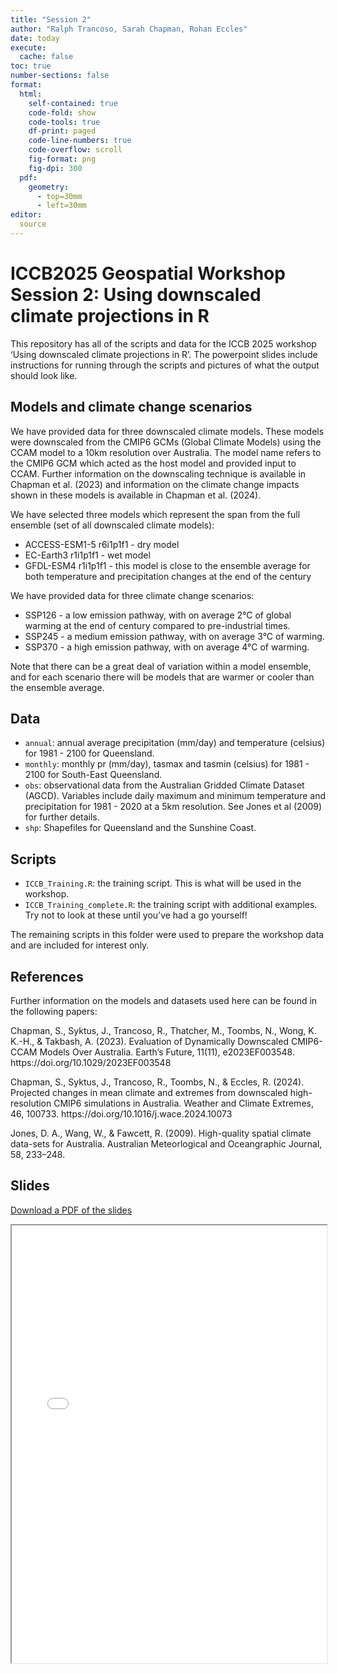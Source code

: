```yaml
---
title: "Session 2"
author: "Ralph Trancoso, Sarah Chapman, Rohan Eccles"
date: today
execute:
  cache: false
toc: true
number-sections: false
format:
  html:
    self-contained: true
    code-fold: show
    code-tools: true
    df-print: paged
    code-line-numbers: true
    code-overflow: scroll
    fig-format: png
    fig-dpi: 300
  pdf:
    geometry:
      - top=30mm
      - left=30mm
editor:
  source
---
```


# ICCB2025 Geospatial Workshop Session 2: Using downscaled climate projections in R

This repository has all of the scripts and data for the ICCB 2025 workshop 'Using downscaled climate projections in R'. The powerpoint slides include instructions for running through the scripts and pictures of what the output should look like.

## Models and climate change scenarios

We have provided data for three downscaled climate models. These models were downscaled from the CMIP6 GCMs (Global Climate Models) using the CCAM model to a 10km resolution over Australia. The model name refers to the CMIP6 GCM which acted as the host model and provided input to CCAM. Further information on the downscaling technique is available in Chapman et al. (2023) and information on the climate change impacts shown in these models is available in Chapman et al. (2024).

We have selected three models which represent the span from the full ensemble (set of all downscaled climate models): 

- ACCESS-ESM1-5 r6i1p1f1 - dry model 
- EC-Earth3 r1i1p1f1 - wet model 
- GFDL-ESM4 r1i1p1f1 - this model is close to the ensemble average for both temperature and precipitation changes at the end of the century

We have provided data for three climate change scenarios: 

- SSP126 - a low emission pathway, with on average 2°C of global warming at the end of century compared to pre-industrial times. 
- SSP245 - a medium emission pathway, with on average 3°C of warming. 
- SSP370 - a high emission pathway, with on average 4°C of warming.

Note that there can be a great deal of variation within a model ensemble, and for each scenario there will be models that are warmer or cooler than the ensemble average.

## Data

-   `annual`: annual average precipitation (mm/day) and temperature (celsius) for 1981 - 2100 for Queensland.\
-   `monthly`: monthly pr (mm/day), tasmax and tasmin (celsius) for 1981 - 2100 for South-East Queensland.\
-   `obs`: observational data from the Australian Gridded Climate Dataset (AGCD). Variables include daily maximum and minimum temperature and precipitation for 1981 - 2020 at a 5km resolution. See Jones et al (2009) for further details.\
-   `shp`: Shapefiles for Queensland and the Sunshine Coast.

## Scripts

-   `ICCB_Training.R`: the training script. This is what will be used in the workshop.\
-   `ICCB_Training_complete.R`: the training script with additional examples. Try not to look at these until you've had a go yourself!

The remaining scripts in this folder were used to prepare the workshop data and are included for interest only.

## References

Further information on the models and datasets used here can be found in the following papers:

Chapman, S., Syktus, J., Trancoso, R., Thatcher, M., Toombs, N., Wong, K. K.-H., & Takbash, A. (2023). Evaluation of Dynamically Downscaled CMIP6-CCAM Models Over Australia. Earth’s Future, 11(11), e2023EF003548. https://doi.org/10.1029/2023EF003548

Chapman, S., Syktus, J., Trancoso, R., Toombs, N., & Eccles, R. (2024). Projected changes in mean climate and extremes from downscaled high-resolution CMIP6 simulations in Australia. Weather and Climate Extremes, 46, 100733. https://doi.org/10.1016/j.wace.2024.10073

Jones, D. A., Wang, W., & Fawcett, R. (2009). High-quality spatial climate data-sets for Australia. Australian Meteorlogical and Oceangraphic Journal, 58, 233–248.


## Slides

[Download a PDF of the slides](ICCB2025_Session2_ClimateProjections_20250613.pdf){target="_blank"}

<iframe src="ICCB2025_Session2_ClimateProjections_20250613.pdf" width="100%" height="700px"></iframe>